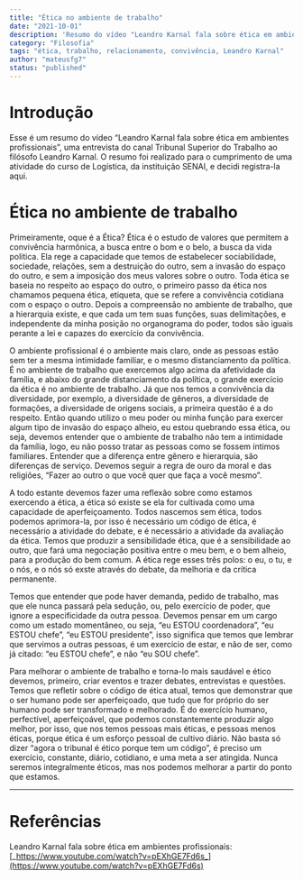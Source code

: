 ```yaml
---
title: "Ética no ambiente de trabalho"
date: "2021-10-01"
description: 'Resumo do vídeo "Leandro Karnal fala sobre ética em ambientes profissionais"'
category: "Filosofia"
tags: "ética, trabalho, relacionamento, convivência, Leandro Karnal"
author: "mateusfg7"
status: "published"
---
```


# Introdução

Esse é um resumo do vídeo “Leandro Karnal fala sobre ética em ambientes profissionais”, uma entrevista do canal Tribunal Superior do Trabalho ao filósofo Leandro Karnal. O resumo foi realizado para o cumprimento de uma atividade do curso de Logística, da instituição SENAI, e decidi registra-la aqui.

# Ética no ambiente de trabalho

Primeiramente, oque é a Ética? Ética é o estudo de valores que permitem a convivência harmônica, a busca entre o bom e o belo, a busca da vida politica. Ela rege a capacidade que temos de estabelecer sociabilidade, sociedade, relações, sem a destruição do outro, sem a invasão do espaço do outro, e sem a imposição dos meus valores sobre o outro. Toda ética se baseia no respeito ao espaço do outro, o primeiro passo da ética nos chamamos pequena ética, etiqueta, que se refere a convivência cotidiana com o espaço o outro. Depois a compreensão no ambiente de trabalho, que a hierarquia existe, e que cada um tem suas funções, suas delimitações, e independente da minha posição no organograma do poder, todos são iguais perante a lei e capazes do exercício da convivência.

O ambiente profissional é o ambiente mais claro, onde as pessoas estão sem ter a mesma intimidade familiar, e o mesmo distanciamento da política. É no ambiente de trabalho que exercemos algo acima da afetividade da família, e abaixo do grande distanciamento da política, o grande exercício da ética é no ambiente de trabalho. Já que nos temos a convivência da diversidade, por exemplo, a diversidade de
gêneros, a diversidade de formações, a diversidade de origens sociais, a primeira questão é a do respeito. Então quando utilizo o meu poder ou minha função para exercer algum tipo de invasão do espaço alheio, eu estou quebrando essa ética, ou seja, devemos entender que o ambiente de trabalho não tem a intimidade da família, logo, eu não posso tratar as pessoas como se fossem íntimos familiares. Entender que a diferença entre gênero e hierarquia, são diferenças de serviço. Devemos seguir a regra de ouro da moral e das religiões, “Fazer ao outro o que você quer que faça a você mesmo”.

A todo estante devemos fazer uma reflexão sobre como estamos exercendo a ética, a ética só existe se ela for cultivada como uma capacidade de aperfeiçoamento. Todos nascemos sem ética, todos podemos aprimora-la, por isso é necessário um código de ética, é necessário a atividade do debate, e é necessário a atividade da avaliação da ética. Temos que produzir a sensibilidade ética, que é a sensibilidade ao outro, que fará uma negociação positiva entre o meu bem, e o bem alheio, para a produção do bem comum. A ética rege esses três polos: o eu, o tu, e o nós, e o nós só exste através
do debate, da melhoria e da crítica permanente.

Temos que entender que pode haver demanda, pedido de trabalho, mas que ele nunca passará pela sedução, ou, pelo exercício de poder, que ignore a especificidade da outra pessoa. Devemos pensar em um cargo como um estado momentâneo, ou seja, “eu ESTOU coordenadora”, “eu ESTOU chefe”, “eu ESTOU presidente”, isso significa que temos que lembrar que servimos a outras pessoas, é um exercício de estar, e não de ser, como já citado: “eu ESTOU chefe”, e não “eu SOU chefe”.

Para melhorar o ambiente de trabalho e torna-lo mais saudável e ético devemos, primeiro, criar eventos e trazer debates, entrevistas e questões. Temos que refletir sobre o código de ética atual, temos que demonstrar que o ser humano pode ser aperfeiçoado, que tudo que for próprio do ser humano pode ser transformado e melhorado. É do exercício humano, perfectível, aperfeiçoável, que podemos constantemente produzir algo melhor, por isso, que nos temos pessoas mais éticas, e pessoas menos éticas, porque ética é um esforço pessoal de cultivo diário. Não basta só dizer “agora o tribunal é ético porque tem um código”, é preciso um exercício, constante, diário, cotidiano, e uma meta a ser atingida. Nunca seremos integralmente éticos, mas nos podemos melhorar a partir do ponto que estamos.

---

# Referências

Leandro Karnal fala sobre ética em ambientes profissionais: [_https://www.youtube.com/watch?v=pEXhGE7Fd6s_](https://www.youtube.com/watch?v=pEXhGE7Fd6s)
